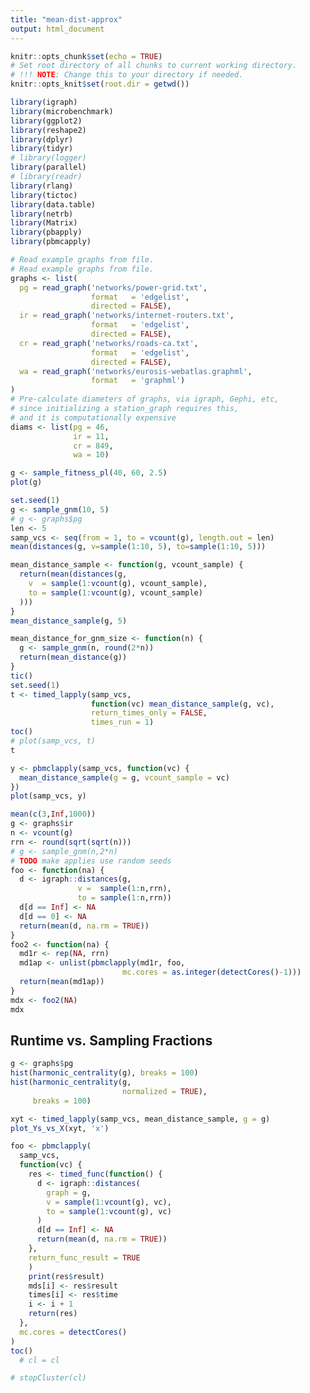```yaml
---
title: "mean-dist-approx"
output: html_document
---
```


```r
knitr::opts_chunk$set(echo = TRUE)
# Set root directory of all chunks to current working directory.
# !!! NOTE: Change this to your directory if needed.
knitr::opts_knit$set(root.dir = getwd())

library(igraph)
library(microbenchmark)
library(ggplot2)
library(reshape2)
library(dplyr)
library(tidyr)
# library(logger)
library(parallel)
# library(readr)
library(rlang)
library(tictoc)
library(data.table)
library(netrb)
library(Matrix)
library(pbapply)
library(pbmcapply)

# Read example graphs from file.
# Read example graphs from file.
graphs <- list(
  pg = read_graph('networks/power-grid.txt',
                  format   = 'edgelist',
                  directed = FALSE),
  ir = read_graph('networks/internet-routers.txt',
                  format   = 'edgelist',
                  directed = FALSE),
  cr = read_graph('networks/roads-ca.txt',
                  format   = 'edgelist',
                  directed = FALSE),
  wa = read_graph('networks/eurosis-webatlas.graphml',
                  format   = 'graphml')
)
# Pre-calculate diameters of graphs, via igraph, Gephi, etc,
# since initializing a station_graph requires this,
# and it is computationally expensive
diams <- list(pg = 46,
              ir = 11,
              cr = 849,
              wa = 10)
```

```r
g <- sample_fitness_pl(40, 60, 2.5)
plot(g)
```



```r
set.seed(1)
g <- sample_gnm(10, 5)
# g <- graphs$pg
len <- 5
samp_vcs <- seq(from = 1, to = vcount(g), length.out = len)
mean(distances(g, v=sample(1:10, 5), to=sample(1:10, 5)))
```


```r
mean_distance_sample <- function(g, vcount_sample) {
  return(mean(distances(g,
    v  = sample(1:vcount(g), vcount_sample),
    to = sample(1:vcount(g), vcount_sample)
  )))
}
mean_distance_sample(g, 5)
```


```r
mean_distance_for_gnm_size <- function(n) {
  g <- sample_gnm(n, round(2*n))
  return(mean_distance(g))
}
tic()
set.seed(1)
t <- timed_lapply(samp_vcs, 
                  function(vc) mean_distance_sample(g, vc),
                  return_times_only = FALSE,
                  times_run = 1)
toc()
# plot(samp_vcs, t)
t
```
```r
y <- pbmclapply(samp_vcs, function(vc) {
  mean_distance_sample(g = g, vcount_sample = vc)
})
plot(samp_vcs, y)
```


```r
mean(c(3,Inf,1000))
g <- graphs$ir
n <- vcount(g)
rrn <- round(sqrt(sqrt(n)))
# g <- sample_gnm(n,2*n)
# TODO make applies use random seeds
foo <- function(na) {
  d <- igraph::distances(g,
               v =  sample(1:n,rrn),
               to = sample(1:n,rrn))
  d[d == Inf] <- NA
  d[d == 0] <- NA
  return(mean(d, na.rm = TRUE))
}
foo2 <- function(na) {
  md1r <- rep(NA, rrn)
  md1ap <- unlist(pbmclapply(md1r, foo,
                         mc.cores = as.integer(detectCores()-1)))
  return(mean(md1ap))
}
mdx <- foo2(NA)
mdx
```


## Runtime vs. Sampling Fractions
```r
g <- graphs$pg
hist(harmonic_centrality(g), breaks = 100)
hist(harmonic_centrality(g,
                         normalized = TRUE),
     breaks = 100)
```



```r
xyt <- timed_lapply(samp_vcs, mean_distance_sample, g = g)
plot_Ys_vs_X(xyt, 'x')
```


```r
foo <- pbmclapply(
  samp_vcs,
  function(vc) {
    res <- timed_func(function() {
      d <- igraph::distances(
        graph = g,
        v = sample(1:vcount(g), vc),
        to = sample(1:vcount(g), vc)
      )
      d[d == Inf] <- NA
      return(mean(d, na.rm = TRUE))
    },
    return_func_result = TRUE
    )
    print(res$result)
    mds[i] <- res$result
    times[i] <- res$time
    i <- i + 1
    return(res)
  },
  mc.cores = detectCores()
)
toc()
  # cl = cl

# stopCluster(cl)
```

